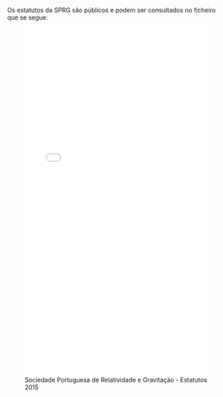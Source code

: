 
Os estatutos da SPRG são públicos e podem ser consultados no ficheiro que se segue:

![Sociedade Portuguesa de Relatividade e Gravitação - Estatutos 2015](./media/SPRG-Estatutos2015.pdf){width="100%" height="800px"}
